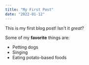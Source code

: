 ```yaml
---
title: "My First Post"
date: "2022-01-12"
---
```


This is my first blog post! Isn't it *great*?

Some of my **favorite** things are:

* Petting dogs
* Singing
* Eating potato-based foods